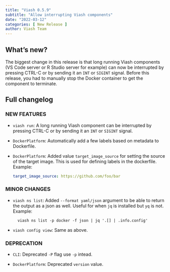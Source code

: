 ```yaml
---
title: "Viash 0.5.9"
subtitle: "Allow interrupting Viash components"
date: "2022-03-12"
categories: [ New Release ]
author: Viash Team
---
```


## What's new?

The biggest change in this release is that long running Viash components (VS Code server or R Studio server for example) can now be interrupted by pressing CTRL-C or by sending it an `INT` or `SIGINT` signal. Before this release, you had to manually stop the Docker container to get the component to terminate.

## Full changelog

### NEW FEATURES

* `viash run`: A long running Viash component can be interrupted by pressing 
  CTRL-C or by sending it an `INT` or `SIGINT` signal.

* `DockerPlatform`: Automatically add a few labels based on metadata to Dockerfile.

* `DockerPlatform`: Added value `target_image_source` for setting the source of 
  the target image. This is used for defining labels in the dockerfile.
  Example:
  ```yaml
  target_image_source: https://github.com/foo/bar
  ```

### MINOR CHANGES

* `viash ns list`: Added `--format yaml/json` argument to be able to return the
  output as a json as well. Useful for when `jq` is installed but `yq` is not. Example:
  ```
    viash ns list -p docker -f json | jq '.[] | .info.config'
  ```

* `viash config view`: Same as above.

### DEPRECATION

* `CLI`: Deprecated `-P` flag use `-p` intead.

* `DockerPlatform`: Deprecated `version` value.

